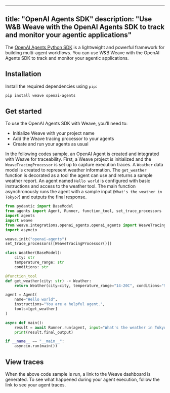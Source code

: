
---
title: "OpenAI Agents SDK"
description: "Use W&B Weave with the OpenAI Agents SDK to track and monitor your agentic applications"
---

The [OpenAI Agents Python SDK](https://github.com/openai/openai-agents-python) is a lightweight and powerful framework for building multi-agent workflows. You can use W&B Weave with the OpenAI Agents SDK to track and monitor your agentic applications.

## Installation

Install the required dependencies using `pip`: 

```bash
pip install weave openai-agents
```

## Get started

To use the OpenAI Agents SDK with Weave, you'll need to:

- Initialize Weave with your project name
- Add the Weave tracing processor to your agents
- Create and run your agents as usual

In the following codes sample, an OpenAI Agent is created and integrated with Weave for traceability. First, a Weave project is initialized and the `WeaveTracingProcessor` is set up to capture execution traces. A `Weather` data model is created to represent weather information. The `get_weather` function is decorated as a tool the agent can use and returns a sample weather report. An agent named `Hello world` is configured with basic instructions and access to the weather tool. The main function asynchronously runs the agent with a sample input (`What's the weather in Tokyo?`) and outputs the final response.

```python
from pydantic import BaseModel
from agents import Agent, Runner, function_tool, set_trace_processors
import agents
import weave
from weave.integrations.openai_agents.openai_agents import WeaveTracingProcessor
import asyncio

weave.init("openai-agents")
set_trace_processors([WeaveTracingProcessor()])

class Weather(BaseModel):
    city: str
    temperature_range: str
    conditions: str

@function_tool
def get_weather(city: str) -> Weather:
    return Weather(city=city, temperature_range="14-20C", conditions="Sunny with wind.")

agent = Agent(
    name="Hello world",
    instructions="You are a helpful agent.",
    tools=[get_weather]
)

async def main():
    result = await Runner.run(agent, input="What's the weather in Tokyo?")    
    print(result.final_output)

if __name__ == "__main__":
    asyncio.run(main())
```

## View traces

When the above code sample is run, a link to the Weave dashboard is generated. To see what happened during your agent execution, follow the link to see your agent traces. 

